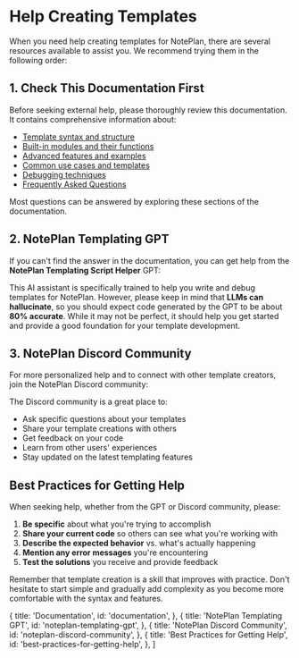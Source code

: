
# Help Creating Templates

When you need help creating templates for NotePlan, there are several resources available to assist you. We recommend trying them in the following order:

## 1. Check This Documentation First

Before seeking external help, please thoroughly review this documentation. It contains comprehensive information about:

- [Template syntax and structure](/core-features/templating-syntax)
- [Built-in modules and their functions](/built-in-modules/templating-modules-overview)
- [Advanced features and examples](/advanced-features)
- [Common use cases and templates](/examples-templates)
- [Debugging techniques](/debugging)
- [Frequently Asked Questions](/debugging/frequently-asked-questions)

Most questions can be answered by exploring these sections of the documentation.

## 2. NotePlan Templating GPT

If you can't find the answer in the documentation, you can get help from the **NotePlan Templating Script Helper** GPT:

<Callout
  type="info"
  description="<a href='https://chatgpt.com/g/g-68369b5cefdc8191a4e92fa6b218efca-noteplan-templating-script-helper' target='_blank' rel='noopener noreferrer'>NotePlan Templating Script Helper GPT</a>"
/>

This AI assistant is specifically trained to help you write and debug templates for NotePlan. However, please keep in mind that **LLMs can hallucinate**, so you should expect code generated by the GPT to be about **80% accurate**. While it may not be perfect, it should help you get started and provide a good foundation for your template development.

## 3. NotePlan Discord Community

For more personalized help and to connect with other template creators, join the NotePlan Discord community:

<Callout
  type="info"
  description="<a href='https://discord.com/channels/763107030223290449/963950027946999828' target='_blank' rel='noopener noreferrer'>NotePlan Discord - Templating Channel</a>"
/>

The Discord community is a great place to:
- Ask specific questions about your templates
- Share your template creations with others
- Get feedback on your code
- Learn from other users' experiences
- Stay updated on the latest templating features

## Best Practices for Getting Help

When seeking help, whether from the GPT or Discord community, please:

1. **Be specific** about what you're trying to accomplish
2. **Share your current code** so others can see what you're working with
3. **Describe the expected behavior** vs. what's actually happening
4. **Mention any error messages** you're encountering
5. **Test the solutions** you receive and provide feedback

Remember that template creation is a skill that improves with practice. Don't hesitate to start simple and gradually add complexity as you become more comfortable with the syntax and features.

  {
    title: 'Documentation',
    id: 'documentation',
  },
  {
    title: 'NotePlan Templating GPT',
    id: 'noteplan-templating-gpt',
  },
  {
    title: 'NotePlan Discord Community',
    id: 'noteplan-discord-community',
  },
  {
    title: 'Best Practices for Getting Help',
    id: 'best-practices-for-getting-help',
  },
]
